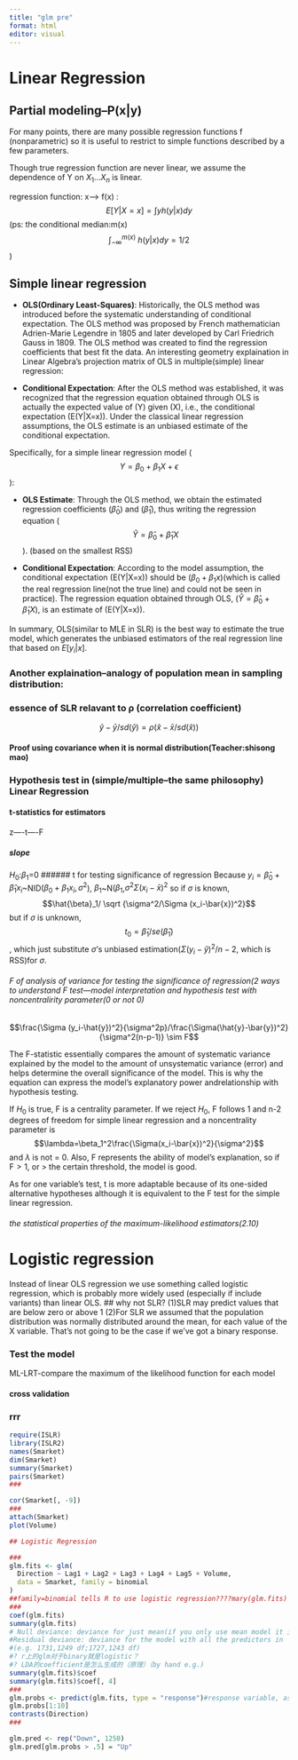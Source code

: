 ```yaml
---
title: "glm pre"
format: html
editor: visual
---
```


# Linear Regression

## Partial modeling--P(x\|y)

For many points, there are many possible regression functions f (nonparametric) so it is useful to restrict to simple functions described by a few parameters.

Though true regression function are never linear, we assume the dependence of Y on $X_1$...$X_n$ is linear.

regression function: x----\> f(x) : $$ E[Y|X=x]= \int yh(y|x)dy$$ (ps: the conditional median:m(x) $$\int_{-\infty}^{m(x)}\ h(y|x)dy=1/2$$)

## Simple linear regression

-   **OLS(Ordinary Least-Squares)**: Historically, the OLS method was introduced before the systematic understanding of conditional expectation. The OLS method was proposed by French mathematician Adrien-Marie Legendre in 1805 and later developed by Carl Friedrich Gauss in 1809. The OLS method was created to find the regression coefficients that best fit the data. An interesting geometry explaination in Linear Algebra's projection matrix of OLS in multiple(simple) linear regression:

-   **Conditional Expectation**: After the OLS method was established, it was recognized that the regression equation obtained through OLS is actually the expected value of (Y) given (X), i.e., the conditional expectation (E(Y\|X=x)). Under the classical linear regression assumptions, the OLS estimate is an unbiased estimate of the conditional expectation.

Specifically, for a simple linear regression model ($$Y = \beta_0 + \beta_1X + \epsilon$$):

-   **OLS Estimate**: Through the OLS method, we obtain the estimated regression coefficients ($\hat{\beta}_0$) and ($\hat{\beta}_1$), thus writing the regression equation ($$\hat{Y} = \hat{\beta}_0 + \hat{\beta}_1X$$). (based on the smallest RSS)

-   **Conditional Expectation**: According to the model assumption, the conditional expectation (E(Y\|X=x)) should be ($\beta_0 + \beta_1x$)(which is called the real regression line(not the true line) and could not be seen in practice). The regression equation obtained through OLS, ($\hat{Y} = \hat{\beta}_0 + \hat{\beta}_1X$), is an estimate of (E(Y\|X=x)).

In summary, OLS(similar to MLE in SLR) is the best way to estimate the true model, which generates the unbiased estimators of the real regression line that based on $E[y_i|x]$.

### Another explaination--analogy of population mean in sampling distribution:

### essence of SLR relavant to ρ (correlation coefficient)

$$\hat{y}-\bar{y}/sd(\hat{y})=\rho(\hat{x}-\bar{x}/sd(\hat{x}))$$

#### Proof using covariance when it is normal distribution(Teacher:shisong mao)

### Hypothesis test in (simple/multiple--the same philosophy) Linear Regression

#### t-statistics for estimators

z----t----F

##### slope

$H_0$:$\beta_1$=0 \###### t for testing significance of regression Because $y_i=\hat{\beta}_0+\hat{\beta}_1 x_i$\~NID($\beta_0+\beta_1x_i,\sigma^2$), $\beta_1$\~N($\beta_1$,$\sigma^2\Sigma (x_i-\bar{x})^2$ so if $\sigma$ is known, $$\hat{\beta}_1/ \sqrt {\sigma^2/\Sigma (x_i-\bar{x})^2}$$ but if $\sigma$ is unknown, $$t_0=\hat{\beta}_1/se( \hat{\beta}_1)$$, which just substitute $\sigma$'s unbiased estimation($\Sigma (y_i-\hat{y})^2/n-2$, which is RSS)for $\sigma$.

###### F of analysis of variance for testing the significance of regression(2 ways to understand F test—model interpretation and hypothesis test with noncentralirity parameter(0 or not 0)

$$\frac{\Sigma (y_i-\hat{y})^2}{\sigma^2p}/\frac{\Sigma(\hat{y}-\bar{y})^2}{\sigma^2(n-p-1)} \sim F$$

The F-statistic essentially compares the amount of systematic variance explained by the model to the amount of unsystematic variance (error) and helps determine the overall significance of the model. This is why the equation can express the model's explanatory power andrelationship with hypothesis testing.

If $H_0$ is true, F is a centrality parameter. If we reject $H_0$, F follows 1 and n-2 degrees of freedom for simple linear regression and a noncentrality parameter is $$\lambda=\beta_1^2\frac{\Sigma(x_i-\bar{x})^2}{\sigma^2}$$ and $\lambda$ is not = 0. Also, F represents the ability of model's explanation, so if F$>1$, or $>$ the certain threshold, the model is good.

As for one variable's test, t is more adaptable because of its one-sided alternative hypotheses although it is equivalent to the F test for the simple linear regression.

###### the statistical properties of the maximum-likelihood estimators(2.10)

# Logistic regression

Instead of linear OLS regression we use something called logistic regression, which is probably more widely used (especially if include variants) than linear OLS. \## why not SLR? (1)SLR may predict values that are below zero or above 1 (2)For SLR we assumed that the population distribution was normally distributed around the mean, for each value of the X variable. That’s not going to be the case if we’ve got a binary response.

### Test the model

ML-LRT-compare the maximum of the likelihood function for each model

#### cross validation
### rrr

```r
require(ISLR)
library(ISLR2)
names(Smarket)
dim(Smarket)
summary(Smarket)
pairs(Smarket)
###

cor(Smarket[, -9])
###
attach(Smarket)
plot(Volume)

## Logistic Regression

###
glm.fits <- glm(
  Direction ~ Lag1 + Lag2 + Lag3 + Lag4 + Lag5 + Volume,
  data = Smarket, family = binomial
)
##family=binomial tells R to use logistic regression????mary(glm.fits)
###
coef(glm.fits)
summary(glm.fits)
# Null deviance: deviance for just mean(if you only use mean model it is log likelihood
#Residual deviance: deviance for the model with all the predictors in 
#(e.g. 1731,1249 df;1727,1243 df)
#? r上的glm对于binary就是logistic？
#? LDA的coefficient是怎么生成的（原理）（by hand e.g.)
summary(glm.fits)$coef
summary(glm.fits)$coef[, 4]
###
glm.probs <- predict(glm.fits, type = "response")#response variable, as opposite to omitting or type=link
glm.probs[1:10]
contrasts(Direction)
###

glm.pred <- rep("Down", 1250)
glm.pred[glm.probs > .5] = "Up"
```
